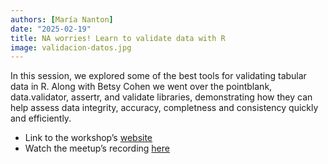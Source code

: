 ```yaml
---
authors: [María Nanton]
date: "2025-02-19"
title: NA worries! Learn to validate data with R
image: validacion-datos.jpg
---
```


In this session, we explored some of the best tools for validating tabular data in R. Along with Betsy Cohen we went over the pointblank, data.validator, assertr, and validate libraries, demonstrating how they can help assess data integrity, accuracy, completness and consistency quickly and efficiently.

-   Link to the workshop's [website](https://mcnanton.github.io/RladiesBA-TallerValidacionDatos/)
-   Watch the meetup's recording [here](https://www.youtube.com/@RLadiesBuenosAires)
